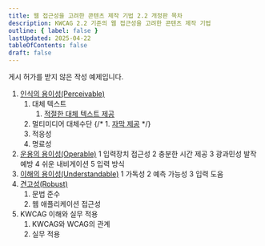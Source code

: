 ```yaml
---
title: 웹 접근성을 고려한 콘텐츠 제작 기법 2.2 개정판 목차
description: KWCAG 2.2 기준의 웹 접근성을 고려한 콘텐츠 제작 기법
outline: { label: false }
lastUpdated: 2025-04-22
tableOfContents: false
draft: false
---
```


<Aside type="caution">
게시 허가를 받지 않은 작성 예제입니다.
</Aside>

1. [인식의 용이성(Perceivable)](p1-perceivable)
	1. 대체 텍스트
		1. [적절한 대체 텍스트 제공](sc111-text-alternatives)
	2. 멀티미디어 대체수단
		{/* 1. [자막 제공](sc121-captions) */}
	3. 적응성
	4. 명료성
2. [운용의 용이성(Operable)](p2-operable)
	1	입력장치 접근성
	2	충분한 시간 제공
	3	광과민성 발작 예방
	4	쉬운 내비게이션
	5	입력 방식
3. [이해의 용이성(Understandable)](p3-understandable)
	1	가독성
	2	예측 가능성
	3	입력 도움
4. [견고성(Robust)](p4-robust)
	1. 문법 준수
	2. 웹 애플리케이션 접근성
5. KWCAG 이해와 실무 적용
	1. KWCAG와 WCAG의 관계
	2. 실무 적용
